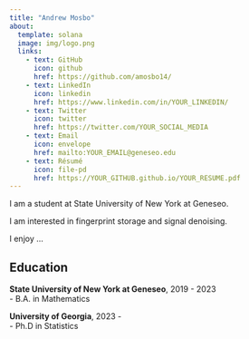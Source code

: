 ```yaml
---
title: "Andrew Mosbo" 
about:
  template: solana
  image: img/logo.png
  links:
    - text: GitHub
      icon: github
      href: https://github.com/amosbo14/
    - text: LinkedIn
      icon: linkedin
      href: https://www.linkedin.com/in/YOUR_LINKEDIN/
    - text: Twitter
      icon: twitter
      href: https://twitter.com/YOUR_SOCIAL_MEDIA
    - text: Email
      icon: envelope
      href: mailto:YOUR_EMAIL@geneseo.edu
    - text: Résumé
      icon: file-pd
      href: https://YOUR_GITHUB.github.io/YOUR_RESUME.pdf
---
```


I am a student at State University of New York at Geneseo.

I am interested in fingerprint storage and signal denoising.

I enjoy ...

## Education

**State University of New York at Geneseo**, 2019 - 2023<br> - B.A. in Mathematics

**University of Georgia**, 2023 - <br> - Ph.D in Statistics
